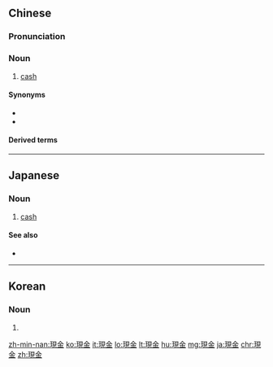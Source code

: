 {{also|现金}}
==Chinese==
{{zh-forms|s=现金}}

===Pronunciation===
{{zh-pron
|m=xiànjīn
|c=jin6 gam1
|h=pfs=hien-kîm
|mn=hiān-kim
|cat=n
}}

===Noun===
{{zh-noun}}

# [[cash]]

====Synonyms====
* {{zh-l|現款}}
* {{zh-l|現錢}}

====Derived terms====
{{zh-der|零用現金}}

{{zh-cat|Advanced}}

----

==Japanese==
{{ja-kanjitab|げん|きん|yomi=o}}

===Noun===
{{ja-noun|げんきん}}

# [[cash]]

====See also====
* {{ja-r|キャッシュ}}

----

==Korean==
{{ko-hanjatab}}

===Noun===
{{ko-noun|hj|hangeul=현금}}

# {{hanja form of|현금|[[cash]]}}

[[zh-min-nan:現金]]
[[ko:現金]]
[[it:現金]]
[[lo:現金]]
[[lt:現金]]
[[hu:現金]]
[[mg:現金]]
[[ja:現金]]
[[chr:現金]]
[[zh:現金]]